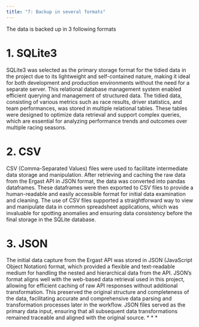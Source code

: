 ```yaml
---
title: "7: Backup in several formats"
---
```


The data is backed up in 3 following formats

# 1. SQLite3
SQLite3 was selected as the primary storage format for the tidied data in the project due to its lightweight and self-contained nature, making it ideal for both development and production environments without the need for a separate server. This relational database management system enabled efficient querying and management of structured data. The tidied data, consisting of various metrics such as race results, driver statistics, and team performances, was stored in multiple relational tables. These tables were designed to optimize data retrieval and support complex queries, which are essential for analyzing performance trends and outcomes over multiple racing seasons.

# 2. CSV
CSV (Comma-Separated Values) files were used to facilitate intermediate data storage and manipulation. After retrieving and caching the raw data from the Ergast API in JSON format, the data was converted into pandas dataframes. These dataframes were then exported to CSV files to provide a human-readable and easily accessible format for initial data examination and cleaning. The use of CSV files supported a straightforward way to view and manipulate data in common spreadsheet applications, which was invaluable for spotting anomalies and ensuring data consistency before the final storage in the SQLite database.

# 3. JSON
The initial data capture from the Ergast API was stored in JSON (JavaScript Object Notation) format, which provided a flexible and text-readable medium for handling the nested and hierarchical data from the API. JSON's format aligns well with the web-based data retrieval used in this project, allowing for efficient caching of raw API responses without additional transformation. This preserved the original structure and completeness of the data, facilitating accurate and comprehensive data parsing and transformation processes later in the workflow. JSON files served as the primary data input, ensuring that all subsequent data transformations remained traceable and aligned with the original source.
* * *
